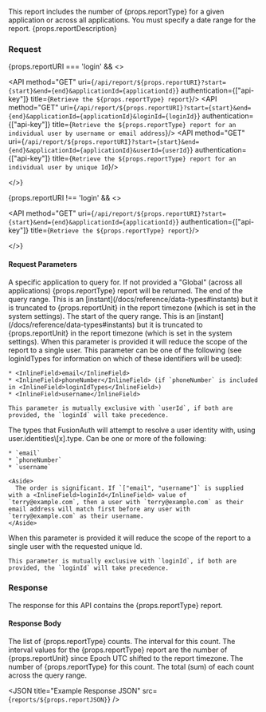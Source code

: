 
This report includes the number of {props.reportType} for a given application or across all applications. You must specify a date range for the report. {props.reportDescription}

### Request

{props.reportURI === 'login' && <>

<API method="GET" uri={`/api/report/${props.reportURI}?start={start}&end={end}&applicationId={applicationId}`} authentication={["api-key"]} title={`Retrieve the ${props.reportType} report`}/>
<API method="GET" uri={`/api/report/${props.reportURI}?start={start}&end={end}&applicationId={applicationId}&loginId={loginId}`} authentication={["api-key"]} title={`Retrieve the ${props.reportType} report for an individual user by username or email address`}/>
<API method="GET" uri={`/api/report/${props.reportURI}?start={start}&end={end}&applicationId={applicationId}&userId={userId}`} authentication={["api-key"]} title={`Retrieve the ${props.reportType} report for an individual user by unique Id`}/>

</>}

{props.reportURI !== 'login' && <>

<API method="GET" uri={`/api/report/${props.reportURI}?start={start}&end={end}&applicationId={applicationId}`} authentication={["api-key"]} title={`Retrieve the ${props.reportType} report`}/>

</>}

#### Request Parameters

<APIBlock>
  <APIField name="applicationId" type="UUID" optional>
    A specific application to query for. If not provided a "Global" (across all applications) {props.reportType} report will be returned.
  </APIField>
  <APIField name="end" type="Long" required>
    The end of the query range. This is an [instant](/docs/reference/data-types#instants) but it is truncated to {props.reportUnit} in the report timezone (which is set in the system settings).
  </APIField>
  <APIField name="start" type="Long" required>
    The start of the query range. This is an [instant](/docs/reference/data-types#instants) but it is truncated to {props.reportUnit} in the report timezone (which is set in the system settings).
  </APIField>
  <APIField name="loginId" type="String" optional since="1.4.0" renderif={props.reportURI === 'login'}>
    When this parameter is provided it will reduce the scope of the report to a single user. This parameter can be one of the following (see <InlineField>loginIdTypes</InlineField> for information on which of these identifiers will be used):

    * <InlineField>email</InlineField>
    * <InlineField>phoneNumber</InlineField> (if `phoneNumber` is included in <InlineField>loginIdTypes</InlineField>)
    * <InlineField>username</InlineField>

    This parameter is mutually exclusive with `userId`, if both are provided, the `loginId` will take precedence.
  </APIField>
  <APIField name="loginIdTypes" type="Array<String>" optional defaults="email, username if email not found" since="1.99.9" renderif={props.reportURI === 'login'}>
    The types that FusionAuth will attempt to resolve a user identity with, using <InlineField>user.identities\[x].type</InlineField>. Can be one or more of the following:

    * `email`
    * `phoneNumber`
    * `username`

    <Aside>
      The order is significant. If `["email", "username"]` is supplied with a <InlineField>loginId</InlineField> value of `terry@example.com`, then a user with `terry@example.com` as their email address will match first before any user with `terry@example.com` as their username.
    </Aside>
  </APIField>
  <APIField name="userId" type="UUID" optional since="1.4.0" renderif={props.reportURI === 'login'}>
    When this parameter is provided it will reduce the scope of the report to a single user with the requested unique Id.

    This parameter is mutually exclusive with `loginId`, if both are provided, the `loginId` will take precedence.
  </APIField>
</APIBlock>

### Response

The response for this API contains the {props.reportType} report.

<StandardGetResponseCodes />

#### Response Body

<APIBlock>
  <APIField name={props.reportPrefix}>
    The list of {props.reportType} counts.
  </APIField>
  <APIField name={`${props.reportPrefix}[x].interval`} type="Integer">
    The interval for this count. The interval values for the {props.reportType} report are the number of {props.reportUnit} since Epoch UTC shifted to the report timezone.
  </APIField>
  <APIField name={`${props.reportPrefix}[x].count`} type="Integer">
    The number of {props.reportType} for this count.
  </APIField>
  <APIField name="total" type="Integer">
    The total (sum) of each count across the query range.
  </APIField>
</APIBlock>

<JSON title="Example Response JSON" src={`reports/${props.reportJSON}`} />
